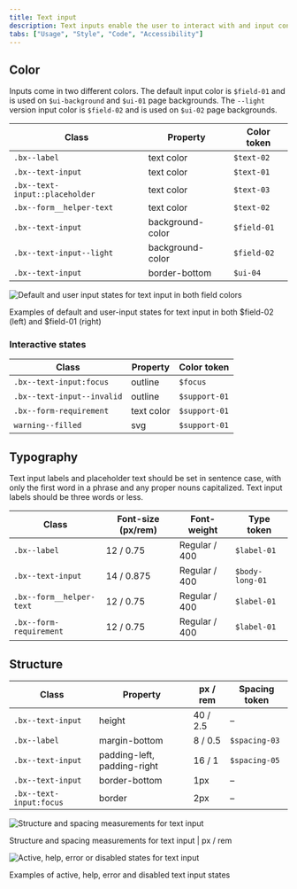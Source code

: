 ```yaml
---
title: Text input
description: Text inputs enable the user to interact with and input content and data. This component can be used for long and short form entries.
tabs: ["Usage", "Style", "Code", "Accessibility"]
---
```


## Color

Inputs come in two different colors. The default input color is `$field-01` and is used on `$ui-background` and `$ui-01` page backgrounds. The `--light` version input color is `$field-02` and is used on `$ui-02` page backgrounds.

| Class                          | Property         | Color token |
| ------------------------------ | ---------------- | ----------- |
| `.bx--label`                   | text color       | `$text-02`  |
| `.bx--text-input`              | text color       | `$text-01`  |
| `.bx--text-input::placeholder` | text color       | `$text-03`  |
| `.bx--form__helper-text`       | text color       | `$text-02`  |
| `.bx--text-input`              | background-color | `$field-01` |
| `.bx--text-input--light`       | background-color | `$field-02` |
| `.bx--text-input`              | border-bottom    | `$ui-04`    |

<div className="image--fixed">

![Default and user input states for text input in both field colors](images/text-input-style-1.png)

</div>

<Caption>
  Examples of default and user-input states for text input in both $field-02
  (left) and $field-01 (right)
</Caption>

### Interactive states

| Class                      | Property   | Color token   |
| -------------------------- | ---------- | ------------- |
| `.bx--text-input:focus`    | outline    | `$focus`      |
| `.bx--text-input--invalid` | outline    | `$support-01` |
| `.bx--form-requirement`    | text color | `$support-01` |
| `warning--filled`          | svg        | `$support-01` |

## Typography

Text input labels and placeholder text should be set in sentence case, with only the first word in a phrase and any proper nouns capitalized. Text input labels should be three words or less.

| Class                    | Font-size (px/rem) | Font-weight   | Type token      |
| ------------------------ | ------------------ | ------------- | --------------- |
| `.bx--label`             | 12 / 0.75          | Regular / 400 | `$label-01`     |
| `.bx--text-input`        | 14 / 0.875         | Regular / 400 | `$body-long-01` |
| `.bx--form__helper-text` | 12 / 0.75          | Regular / 400 | `$label-01`     |
| `.bx--form-requirement`  | 12 / 0.75          | Regular / 400 | `$label-01`     |

## Structure

| Class                   | Property                    | px / rem | Spacing token |
| ----------------------- | --------------------------- | -------- | ------------- |
| `.bx--text-input`       | height                      | 40 / 2.5 | –             |
| `.bx--label`            | margin-bottom               | 8 / 0.5  | `$spacing-03` |
| `.bx--text-input`       | padding-left, padding-right | 16 / 1   | `$spacing-05` |
| `.bx--text-input`       | border-bottom               | 1px      | –             |
| `.bx--text-input:focus` | border                      | 2px      | –             |

<div className="image--fixed">

![Structure and spacing measurements for text input](images/text-input-style-2.png)

</div>

<Caption>Structure and spacing measurements for text input | px / rem</Caption>

<div className="image--fixed">

![Active, help, error or disabled states for text input](images/text-input-style-3.png)

</div>

<Caption>
  Examples of active, help, error and disabled text input states
</Caption>
